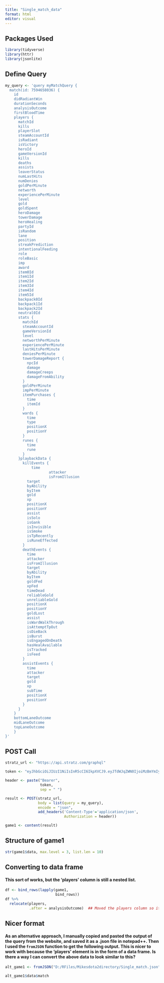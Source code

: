 ```yaml
---
title: "Single_match_data"
format: html
editor: visual
---
```


## Packages Used
```r
library(tidyverse)
library(httr)
library(jsonlite)
```

## Define Query
```r
my_query <- 'query myMatchQuery {
  match(id: 7594658036) {
    id
    didRadiantWin
    durationSeconds
    analysisOutcome
    firstBloodTime
    players {
      matchId
      kills
      playerSlot
      steamAccountId
      isRadiant
      isVictory
      heroId
      gameVersionId
      kills
      deaths
      assists
      leaverStatus
      numLastHits
      numDenies
      goldPerMinute
      networth
      experiencePerMinute
      level
      gold
      goldSpent
      heroDamage
      towerDamage
      heroHealing
      partyId
      isRandom
      lane
      position
      streakPrediction
      intentionalFeeding
      role
      roleBasic
      imp
      award
      item0Id
      item1Id
      item2Id
      item3Id
      item4Id
      item5Id
      backpack0Id
      backpack1Id
      backpack2Id
      neutral0Id
      stats {
        matchId
        steamAccountId
        gameVersionId
        level
        networthPerMinute
        experiencePerMinute
        lastHitsPerMinute
        deniesPerMinute
        towerDamageReport {
          npcId
          damage
          damageCreeps
          damageFromAbility
        }
        goldPerMinute
        impPerMinute
        itemPurchases {
          time
          itemId
        }
        wards {
          time
          type
          positionX
          positionY
        }
        runes {
          time
          rune
        }
      }playbackData {
        killEvents {
        	time
					attacker
					isFromIllusion
          target
          byAbility
          byItem
          gold
          xp
          positionX
          positionY
          assist 
          isSolo
          isGank
          isInvisible
          isSmoke
          isTpRecently
          isRuneEffected
        }
        deathEvents {
          time
          attacker
          isFromIllusion
          target
          byAbility
          byItem
          goldFed
          xpFed
          timeDead
          reliableGold
          unreliableGold
          positionX
          positionY
          goldLost
          assist
          isWardWalkThrough
          isAttemptTpOut
          isDieBack
          isBurst
          isEngagedOnDeath
          hasHealAvailable
          isTracked
          isFeed
        }
        assistEvents {
          time
          attacker
          target
          gold
          xp
          subTime
          positionX
          positionY
        }
      }
    } 
    bottomLaneOutcome
    midLaneOutcome
    topLaneOutcome
    }
}'
```

## POST Call
```r
stratz_url <- "https://api.stratz.com/graphql"

token <- "eyJhbGciOiJIUzI1NiIsInR5cCI6IkpXVCJ9.eyJTdWJqZWN0IjoiMzBmYmIyNzMtNzQ0MC00ZGUyLTg3OGYtODJiNjY3NDkwYzlkIiwiU3RlYW1JZCI6IjkyOTM2Njc5IiwibmJmIjoxNzEwMjk4MTIyLCJleHAiOjE3NDE4MzQxMjIsImlhdCI6MTcxMDI5ODEyMiwiaXNzIjoiaHR0cHM6Ly9hcGkuc3RyYXR6LmNvbSJ9.MavtjFKjLm4T_KCicntXmxBhDdGUU_bc7zanFZG3xWU"

header <- paste("Bearer", 
                token, 
                sep = " ")

result <- POST(stratz_url, 
               body = list(query = my_query), 
               encode = "json", 
               add_headers('Content-Type'='application/json', 
                           Authorization = header))

game1 <- content(result)
```

## Structure of game1
```r
str(game1$data, max.level = 3, list.len = 10)
```

## Converting to data frame
#### This sort of works, but the 'players' column is still a nested list.
```r
df <- bind_rows(lapply(game1, 
                       bind_rows))  
df %>%
  relocate(players,
           .after = analysisOutcome)  ## Moved the players column so it is visible here.
```

## Nicer format
#### As an alternative approach, I manually copied and pasted the output of the query from the website, and saved it as a .json file in notepad++.  Then I used the `fromJSON` function to get the following output.  This is nicer to work with because the 'players' element is in the form of a data frame.  Is there a way I can convert the above data to look similar to this?
```r
alt_game1 <- fromJSON("D:/RFiles/Mikesdota2directory/Single_match.json")

alt_game1$data$match

```

